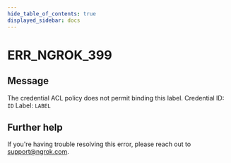 ```yaml
---
hide_table_of_contents: true
displayed_sidebar: docs
---
```



# ERR_NGROK_399

## Message

The credential ACL policy does not permit binding this label.
Credential ID: `ID`
Label: `LABEL`

<ErrorDetails error="err_ngrok_399" />

## Further help

If you're having trouble resolving this error, please reach out to [support@ngrok.com](mailto:support@ngrok.com?subject=Help%20with%20ERR_NGROK_399).
